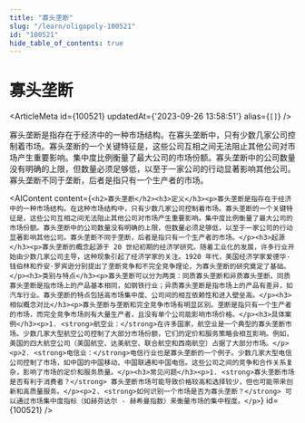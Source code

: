 ```yaml
---
title: "寡头垄断"
slug: "/learn/oligopoly-100521"
id: "100521"
hide_table_of_contents: true
---
```



# 寡头垄断

<ArticleMeta id={100521} updatedAt={'2023-09-26 13:58:51'} alias={`[]`} />
<div className='border-solid border-b border-t-0 my-4 border-[var(--ifm-color-gray-300)]' />

寡头垄断是指存在于经济中的一种市场结构。在寡头垄断中，只有少数几家公司控制着市场。寡头垄断的一个关键特征是，这些公司互相之间无法阻止其他公司对市场产生重要影响。集中度比例衡量了最大公司的市场份额。寡头垄断中的公司数量没有明确的上限，但数量必须足够低，以至于一家公司的行动显著影响其他公司。寡头垄断不同于垄断，后者是指只有一个生产者的市场。

<AIContent content={`<h2>寡头垄断</h2><h3>定义</h3><p>寡头垄断是指存在于经济中的一种市场结构。在这种市场结构中，只有少数几家公司控制着市场。寡头垄断的一个关键特征是，这些公司互相之间无法阻止其他公司对市场产生重要影响。集中度比例衡量了最大公司的市场份额。寡头垄断中的公司数量没有明确的上限，但数量必须足够低，以至于一家公司的行动显著影响其他公司。寡头垄断不同于垄断，后者是指只有一个生产者的市场。</p><h3>起源</h3><p>寡头垄断的概念起源于 20 世纪初期的经济学研究。随着工业化的发展，许多行业开始由少数几家公司主导，这种现象引起了经济学家的关注。1920 年代，美国经济学家爱德华·钱伯林和乔安·罗宾逊分别提出了垄断竞争和不完全竞争理论，为寡头垄断的研究奠定了基础。</p><h3>类别与特点</h3><p>寡头垄断可以分为两类：同质寡头垄断和异质寡头垄断。同质寡头垄断是指市场上的产品基本相同，如钢铁行业；异质寡头垄断是指市场上的产品有差异，如汽车行业。寡头垄断的特点包括高市场集中度、公司间的相互依赖性和进入壁垒高。</p><h3>相似概念对比</h3><p>寡头垄断与垄断和完全竞争市场有明显区别。垄断是指只有一个生产者的市场，而完全竞争市场则有大量生产者，且没有单个公司能影响市场价格。</p><h3>具体案例</h3><p>1. <strong>航空业：</strong>在许多国家，航空业是一个典型的寡头垄断市场。少数几家大型航空公司控制了大部分市场份额，它们的定价和服务策略会相互影响。例如，美国的四大航空公司（美国航空、达美航空、联合航空和西南航空）占据了大部分市场。</p><p>2. <strong>电信业：</strong>电信行业也是寡头垄断的一个例子。少数几家大型电信公司控制了市场，如中国的中国移动、中国联通和中国电信。这些公司之间的竞争和合作关系复杂，影响了市场的定价和服务质量。</p><h3>常见问题</h3><p>1. <strong>寡头垄断市场是否有利于消费者？</strong> 寡头垄断市场可能导致价格较高和选择较少，但也可能带来创新和高质量服务。</p><p>2. <strong>如何识别一个市场是否为寡头垄断？</strong> 可以通过市场集中度指标（如赫芬达尔 - 赫希曼指数）来衡量市场的集中程度。</p>`} id={100521} />
